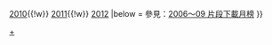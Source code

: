 {{Navbox
|name = 每年RIAJ付費音樂下載榜冠軍歌曲列表
|title = 每年[[RIAJ付費音樂下載榜]]冠軍歌曲列表
|list1 = {{nowrap begin}}
[[2009年RIAJ付費音樂下載榜冠軍歌曲列表|2009]]{{!w}}
[[2010年RIAJ付費音樂下載榜冠軍歌曲列表|2010]]{{!w}}
[[2011年RIAJ付費音樂下載榜冠軍歌曲列表|2011]]{{!w}}
[[2012年RIAJ付費音樂下載榜冠軍歌曲列表|2012]]
{{nowrap end}}
|below = 參見：[[2006年至2009年唱協下載榜冠軍歌曲列表|2006～09 片段下載月榜]]
}}<noinclude>[[Category:每年RIAJ付費音樂下載榜冠軍歌曲列表|+]]</noinclude>